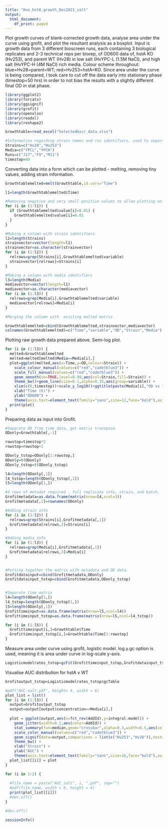 ---
title: "Hvo_hstA_growth_Dec2021_salt"
output:
  html_document:
    df_print: paged
---

Plot growth curves of blank-corrected growth data, analyse area under the curve using grofit, and plot the resultant analysis as a boxplot.
Input is growth data from 3 different bioscreen runs, each containing 3 biological replicates and 2-3 technical reps per biorep, of OD600 data of, hstA KO (Hv253), and parent WT (Hv28) in low salt (HvYPC-L (1.5M NaCl), and high salt (HvYPC-H (4M NaCl) rich media.
Colour scheme throughout: blue=Hv28=parent=WT; red=Hv253=hstA=KO. 
Since area under the curve is being compared, I took care to cut off the data early into stationary phase (timestop=50 hrs) in order to not bias the results with a slightly different final OD in stat phase.


```{r loading,message=FALSE,warning=FALSE}
library(ggplot2)
library(forcats)
library(ggsignif)
library(grofit)
library(openxlsx)
library(readxl)
library(reshape2)

Growthtable=read_excel("Selectedbscr_data.xlsx")

#Information regarding strain names and run identifiers, used to separate data as needed.
Strains=c("Hv28","Hv253")
Media=c("YPCL","YPCH")
Runs=c("J17","F9","M11")
timestop=60
```

Converting data into a form which can be plotted - melting, removing tiny values, adding strain information.
```{r growthcurveprocessing}

Growthtablemelted=melt(Growthtable,id.vars="Time")

l1=length(Growthtablemelted$Time)

#Removing negative and very small positive values to allow plotting on log scale.
for (i in (1:l1)) {
  if (Growthtablemelted$value[i]<0.01) {
    Growthtablemelted$value[i]=0.01
  }
}

#Making a column with strain identifiers
l2=length(Strains)
strainvector=vector(length=l1)
strainvector=as.character(strainvector)
for (i in (1:l2)) {
  relrows=grep(Strains[i],Growthtablemelted$variable)
  strainvector[relrows]=Strains[i]
}

#Making a column with media identifiers
l3=length(Media)
mediavector=vector(length=l1)
mediavector=as.character(mediavector)
for (i in (1:l3)) {
  relrows=grep(Media[i],Growthtablemelted$variable)
  mediavector[relrows]=Media[i]
}

#Merging the column with  existing melted matrix

Growthtablemelted=cbind(Growthtablemelted,strainvector,mediavector)
colnames(Growthtablemelted)=c("Time","variable","OD","Strain","Media")
```


Plotting raw growth data prepared above. Semi-log plot.

```{r Curveplotting,warning=FALSE,message=FALSE}
for (i in (1:l3)) {
  melted=Growthtablemelted
  melted=melted[melted$Media==Media[i],]
  plot=ggplot(melted,aes(x=Time,y=OD,colour=Strain)) +
    scale_colour_manual(values=c("red","cadetblue3")) +
    scale_fill_manual(values=c("red","cadetblue3")) +
    geom_smooth(se=TRUE,level=0.99,aes(col=Strain,fill=Strain)) +
    theme_bw()+geom_line(size=0.1,alpha=0.35,aes(group=variable)) +
    xlim(c(0,timestop))+scale_y_log10()+ggtitle(paste(Media[i],"OD vs time - semi-log plot",sep=" ")) +
    xlab("Time (h)") +
    ylab("OD600") +
    theme(axis.text=element_text(family="sans",size=12,face="bold"),axis.title=element_text(family="sans",size=14,face="bold"))
  print(plot)
}

```

Preparing data as input into Grofit.
```{r grofitsetup}
#Separate OD from time data, get matrix transpose.
ODonly=Growthtable[,-1]

rowstop=timestop*2
rowstop=rowstop+1

ODonly_tstop=ODonly[1:rowstop,]
ODonly=t(ODonly)
ODonly_tstop=t(ODonly_tstop)

l4=length(ODonly[,1])
l4_tstop=length(ODonly_tstop[,1])
l5=length(ODonly[1,])

#3 rows of metadat required - full replicate info, strain, and batch.
Grofitmetadata=as.data.frame(matrix(nrow=l4,ncol=3))
Grofitmetadata[,1]=rownames(ODonly)

#Adding strain info
for (i in (1:l2)) {
  relrows=grep(Strains[i],Grofitmetadata[,1])
  Grofitmetadata[relrows,2]=Strains[i]
}

#Adding media info
for (i in (1:l3)) {
  relrows=grep(Media[i],Grofitmetadata[,1])
  Grofitmetadata[relrows,3]=Media[i]
}


#Putting together the matrix with metadata and OD data.
Grofitdatainput=cbind(Grofitmetadata,ODonly)
Grofitdatainput_tstop=cbind(Grofitmetadata,ODonly_tstop)


#Separate time matrix
l4=length(ODonly[1,])
l4_tstop=length(ODonly_tstop[1,])
l5=length(ODonly[,1])
Grofittimeinput=as.data.frame(matrix(nrow=l5,ncol=l4))
Grofittimeinput_tstop=as.data.frame(matrix(nrow=l5,ncol=l4_tstop))

for (i in (1:l5)) {
  Grofittimeinput[i,]=Growthtable$Time
  Grofittimeinput_tstop[i,]=Growthtable$Time[1:rowstop]
}
```

Measure area under curve using grofit, logistic model. log.y.gc option is used, meaning it is area  under curve in log-scale y-axis.
```{r Grofit}
Logisticmodelrates_tstop=gcFit(Grofittimeinput_tstop,Grofitdatainput_tstop,grofit.control(interactive=FALSE,log.y.gc = TRUE,model.type="logistic",suppress.messages=TRUE))
```

Visualise AUC distribution for hstA v WT
```{r Boxplot}
Grofitoutput_tstop=Logisticmodelrates_tstop$gcTable

#pdf("AUC-salt.pdf", height= 4, width = 6)
plot_list = list()
for (i in (1:l3)) {
  output=Grofitoutput_tstop
  output=output[output$concentration==Media[i],]
  
  plot = ggplot(output,aes(x=fct_rev(AddId),y=integral.model)) +
    geom_jitter(width=0.2,aes(color=AddId)) +
    stat_summary(fun=median,geom="crossbar",alpha=0.3,width=0.5,aes(color=AddId)) +
    scale_color_manual(values=c("red","cadetblue3")) +
    geom_signif(data=output,comparisons = list(c("Hv253","Hv28")),test="t.test",map_signif_level=TRUE)+ggtitle(paste(Media[i],"Area under semi-log curve vs genotype",sep=" ")) + 
    theme_bw() +
    xlab("Strain") +
    ylab("AUC") +
    theme(axis.text=element_text(family="sans",size=16,face="bold"),axis.title=element_text(family="sans",size=20,face="bold"))
  plot_list[[i]] = plot
}

for (i in 1:2) {
  
  #file_name = paste("AUC_salt", i, ".pdf", sep="")
  #pdf(file_name, width = 6, height = 4)
  print(plot_list[[i]])
  #dev.off()
}

#dev.off()
```

```{r sessioninfo}
sessionInfo()
```

